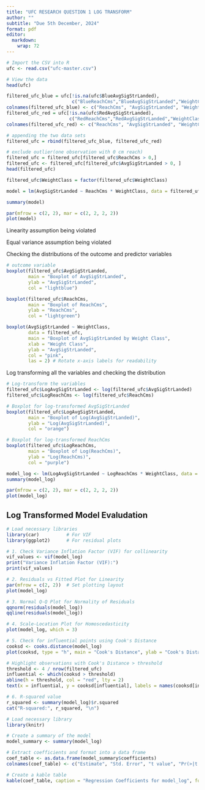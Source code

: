 ```yaml
---
title: "UFC RESEARCH QUESTION 1 LOG TRANSFORM"
author: ""
subtitle: "Due 5th December, 2024"
format: pdf
editor: 
  markdown: 
    wrap: 72
---
```


```r
# Import the CSV into R
ufc <- read.csv("ufc-master.csv")

# View the data
head(ufc)
```

```r
filtered_ufc_blue = ufc[!is.na(ufc$BlueAvgSigStrLanded), 
                        c("BlueReachCms","BlueAvgSigStrLanded","WeightClass")]
colnames(filtered_ufc_blue) <- c("ReachCms", "AvgSigStrLanded", "WeightClass")
filtered_ufc_red = ufc[!is.na(ufc$RedAvgSigStrLanded), 
                       c("RedReachCms","RedAvgSigStrLanded","WeightClass")]
colnames(filtered_ufc_red) <- c("ReachCms", "AvgSigStrLanded", "WeightClass")

# appending the two data sets
filtered_ufc = rbind(filtered_ufc_blue, filtered_ufc_red)

# exclude outlier(one observation with 0 cm reach)
filtered_ufc = filtered_ufc[filtered_ufc$ReachCms > 0,]
filtered_ufc <- filtered_ufc[filtered_ufc$AvgSigStrLanded > 0, ]
head(filtered_ufc)
```

```r
filtered_ufc$WeightClass = factor(filtered_ufc$WeightClass)

model = lm(AvgSigStrLanded ~ ReachCms * WeightClass, data = filtered_ufc)

summary(model)
```

```r
par(mfrow = c(2, 2), mar = c(2, 2, 2, 2)) 
plot(model)  
```

Linearity assumption being violated

Equal variance assumption being violated

Checking the distributions of the outcome and predictor variables

```r
# outcome variable
boxplot(filtered_ufc$AvgSigStrLanded, 
        main = "Boxplot of AvgSigStrLanded", 
        ylab = "AvgSigStrLanded",
        col = "lightblue")
```

```r
boxplot(filtered_ufc$ReachCms, 
        main = "Boxplot of ReachCms", 
        ylab = "ReachCms",
        col = "lightgreen")
```

```r
boxplot(AvgSigStrLanded ~ WeightClass, 
        data = filtered_ufc, 
        main = "Boxplot of AvgSigStrLanded by Weight Class", 
        xlab = "Weight Class", 
        ylab = "AvgSigStrLanded",
        col = "pink",
        las = 2) # Rotate x-axis labels for readability
```

Log transforming all the variables and checking the distribution

```r
# Log-transform the variables
filtered_ufc$LogAvgSigStrLanded <- log(filtered_ufc$AvgSigStrLanded)
filtered_ufc$LogReachCms <- log(filtered_ufc$ReachCms)

# Boxplot for log-transformed AvgSigStrLanded
boxplot(filtered_ufc$LogAvgSigStrLanded, 
        main = "Boxplot of Log(AvgSigStrLanded)", 
        ylab = "Log(AvgSigStrLanded)",
        col = "orange")

```

```r
# Boxplot for log-transformed ReachCms
boxplot(filtered_ufc$LogReachCms, 
        main = "Boxplot of Log(ReachCms)", 
        ylab = "Log(ReachCms)",
        col = "purple")
```

```r
model_log <- lm(LogAvgSigStrLanded ~ LogReachCms * WeightClass, data = filtered_ufc)
summary(model_log)
```

```r
par(mfrow = c(2, 2), mar = c(2, 2, 2, 2)) 
plot(model_log)
```

## Log Transformed Model Evaludation

```r
# Load necessary libraries
library(car)          # For VIF
library(ggplot2)      # For residual plots

# 1. Check Variance Inflation Factor (VIF) for collinearity
vif_values <- vif(model_log)
print("Variance Inflation Factor (VIF):")
print(vif_values)

# 2. Residuals vs Fitted Plot for Linearity
par(mfrow = c(2, 2))  # Set plotting layout
plot(model_log)

# 3. Normal Q-Q Plot for Normality of Residuals
qqnorm(residuals(model_log))
qqline(residuals(model_log))

# 4. Scale-Location Plot for Homoscedasticity
plot(model_log, which = 3)

# 5. Check for influential points using Cook's Distance
cooksd <- cooks.distance(model_log)
plot(cooksd, type = "h", main = "Cook's Distance", ylab = "Cook's Distance")

# Highlight observations with Cook's Distance > threshold
threshold <- 4 / nrow(filtered_ufc)
influential <- which(cooksd > threshold)
abline(h = threshold, col = "red", lty = 2)
text(x = influential, y = cooksd[influential], labels = names(cooksd[influential]), pos = 4)

# 6. R-squared value
r_squared <- summary(model_log)$r.squared
cat("R-squared:", r_squared, "\n")
```

```r
# Load necessary library
library(knitr)

# Create a summary of the model
model_summary <- summary(model_log)

# Extract coefficients and format into a data frame
coef_table <- as.data.frame(model_summary$coefficients)
colnames(coef_table) <- c("Estimate", "Std. Error", "t value", "Pr(>|t|)")

# Create a kable table
kable(coef_table, caption = "Regression Coefficients for model_log", format = "markdown")
```
